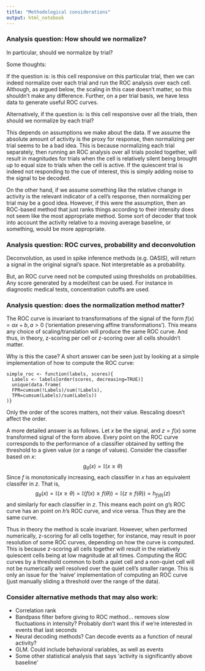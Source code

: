 ```yaml
---
title: "Methodological considerations"
output: html_notebook
---
```


### Analysis question: How should we normalize?

In particular, should we normalize by trial?

Some thoughts:

If the question is: is this cell responsive on this particular trial, then we can indeed normalize over each trial and run the ROC analysis over each cell. Although, as argued below, the scaling in this case doesn't matter, so this shouldn't make any difference. Further, on a per trial basis, we have less data to generate useful ROC curves.

Alternatively, if the question is: is this cell responsive over all the trials, then should we normalize by each trial?

This depends on assumptions we make about the data. If we assume the absolute amount of activity is the proxy for response, then normalizing per trial seems to be a bad idea. This is because normalizing each trial separately, then running an ROC analysis over all trials pooled together, will result in magnitudes for trials when the cell is relatively silent being brought up to equal size to trials when the cell is active. If the quiescent trial is indeed not responding to the cue of interest, this is simply adding noise to the signal to be decoded. 

On the other hand, if we assume something like the relative change in activity is the relevant indicator of a cell's response, then normalizing per trial may be a good idea. However, if this were the assumption, then an ROC-based method that just ranks things according to their intensity does not seem like the most appropriate method. Some sort of decoder that took into account the activity relative to a moving average baseline, or something, would be more appropriate. 

### Analysis question: ROC curves, probability and deconvolution

Deconvolution, as used in spike inference methods (e.g. OASIS), will return a signal in the original signal's space. Not interpretable as a probability.

But, an ROC curve need not be computed using thresholds on probabilities. Any score generated by a model/test can be used. For instance in diagnostic medical tests, concentration cutoffs are used. 

### Analysis question: does the normalization method matter?

The ROC curve is invariant to transformations of the signal of the form $f(x) = ax + b, a > 0$ ('orientation preserving affine transformations'). This means any choice of scaling/translation will produce the same ROC curve. And thus, in theory, z-scoring per cell or z-scoring over all cells shouldn't matter.

Why is this the case? A short answer can be seen just by looking at a simple implementation of how to compute the ROC curve:
```
simple_roc <- function(labels, scores){
  Labels <- labels[order(scores, decreasing=TRUE)]
  unique(data.frame(
  FPR=cumsum(!Labels)/sum(!Labels),
  TPR=cumsum(Labels)/sum(Labels))
)}
```
Only the order of the scores matters, not their value. Rescaling doesn't affect the order. 

A more detailed answer is as follows. Let $x$ be the signal, and $z = f(x)$ some transformed signal of the form above. Every point on the ROC curve corresponds to the performance of a classifier obtained by setting the threshold to a given value (or a range of values). Consider the classifier based on $x$: 
$$
g_\theta(x) = \mathbb{I}(x \ge \theta)
$$
Since $f$ is monotonically increasing, each classifier in $x$ has an equivalent classifer in $z$. That is, 
$$
g_\theta(x) = \mathbb{I}(x \ge \theta) = \mathbb{I}(f(x) \ge f(\theta)) = \mathbb{I}(z \ge f(\theta)) = h_{f(\theta)}(z)
$$
and similarly for each classifier in $z$. This means each point on $g$'s ROC curve has an point on $h$'s ROC curve, and vice versa. Thus they are the same curve.

Thus in theory the method is scale invariant. However, when performed numerically, z-scoring for all cells together, for instance, may result in poor resolution of some ROC curves, depending on how the curve is computed. This is because z-scoring all cells together will result in the relatively quiescent cells being at low magnitude at all times. Computing the ROC curves by a threshold common to both a quiet cell and a non-quiet cell will not be numerically well resolved over the quiet cell's smaller range. This is only an issue for the 'naive' implementation of computing an ROC curve (just manually sliding a threshold over the range of the data).

### Consider alternative methods that may also work: 

* Correlation rank
* Bandpass filter before giving to ROC method... removes slow fluctuations in intensity? Probably don't want this if we're interested in events that last seconds
* Neural decoding methods? Can decode events as a function of neural activity?
* GLM. Could include behavioral variables, as well as events
* Some other statistical analysis that says 'activity is significantly above baseline'